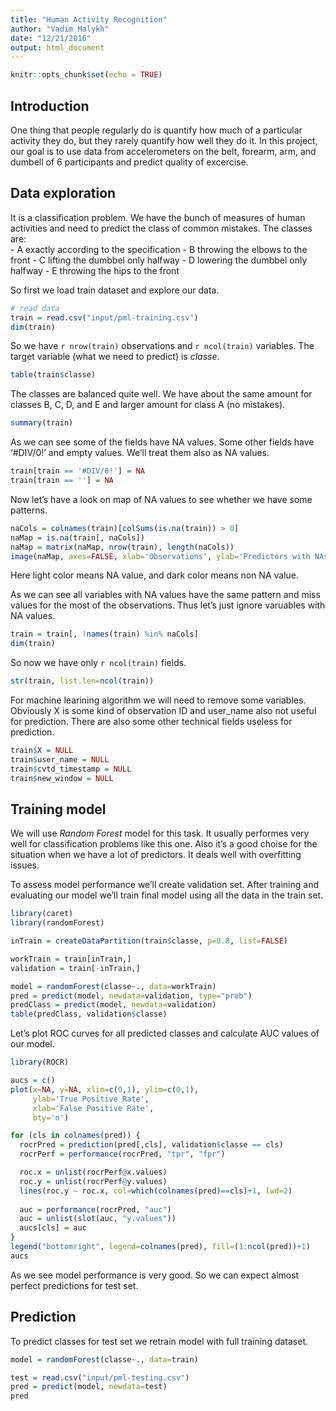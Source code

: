 ```yaml
---
title: "Human Activity Recognition"
author: "Vadim Malykh"
date: "12/21/2016"
output: html_document
---
```


```r
knitr::opts_chunk$set(echo = TRUE)
```

## Introduction

One thing that people regularly do is quantify how much of a particular activity they do, but they rarely quantify how well they do it. In this project, our goal is to use data from accelerometers on the belt, forearm, arm, and dumbell of 6 participants and predict quality of excercise.  

## Data exploration  

It is a classification problem. We have the bunch of measures of human activities and need to predict the class of common mistakes. The classes are:  
- A exactly according to the specification
- B throwing the elbows to the front
- C lifting the dumbbel only halfway
- D lowering the dumbbel only halfway
- E throwing the hips to the front  

So first we load train dataset and explore our data.

```r
# read data
train = read.csv("input/pml-training.csv")
dim(train)
```

So we have `r nrow(train)` observations and `r ncol(train)` variables.  The target variable (what we need to predict) is *classe*.  

```r
table(train$classe)
```

The classes are balanced quite well. We have about the same amount for classes B, C, D, and E and larger amount for class A (no mistakes).  

```r
summary(train)
```

As we can see some of the fields have NA values. Some other fields have '#DIV/0!' and empty values. We'll treat them also as NA values.

```r
train[train == '#DIV/0!'] = NA
train[train == ''] = NA
```

Now let's have a look on map of NA values to see whether we have some patterns.

```r
naCols = colnames(train)[colSums(is.na(train)) > 0]
naMap = is.na(train[, naCols])
naMap = matrix(naMap, nrow(train), length(naCols))
image(naMap, axes=FALSE, xlab='Observations', ylab='Predictors with NAs')
```

Here light color means NA value, and dark color means non NA value.  

As we can see all variables with NA values have the same pattern and miss values for the most of the observations. Thus let's just ignore varuables with NA values.

```r
train = train[, !names(train) %in% naCols]
dim(train)
```

So now we have only `r ncol(train)` fields.

```r
str(train, list.len=ncol(train))
```

For machine learining algorithm we will need to remove some variables. Obviously X is some kind of observation ID and user_name also not useful for prediction. There are also some other technical fields useless for prediction.

```r
train$X = NULL
train$user_name = NULL
train$cvtd_timestamp = NULL
train$new_window = NULL
```


## Training model  

We will use *Random Forest* model for this task. It usually performes very well for classification problems like this one. Also it's a good choise for the situation when we have a lot of predictors. It deals well with overfitting issues.  

To assess model performance we'll create validation set. After training and evaluating our model we'll train final model using all the data in the train set.

```r
library(caret)
library(randomForest)
```

```r
inTrain = createDataPartition(train$classe, p=0.8, list=FALSE)

workTrain = train[inTrain,]
validation = train[-inTrain,]

model = randomForest(classe~., data=workTrain)
pred = predict(model, newdata=validation, type="prob")
predClass = predict(model, newdata=validation)
table(predClass, validation$classe)
```

Let's plot ROC curves for all predicted classes and calculate AUC values of our model.

```r
library(ROCR)
```

```r
aucs = c()
plot(x=NA, y=NA, xlim=c(0,1), ylim=c(0,1),
     ylab='True Positive Rate',
     xlab='False Positive Rate',
     bty='n')

for (cls in colnames(pred)) {
  rocrPred = prediction(pred[,cls], validation$classe == cls)
  rocrPerf = performance(rocrPred, "tpr", "fpr")

  roc.x = unlist(rocrPerf@x.values)
  roc.y = unlist(rocrPerf@y.values)
  lines(roc.y ~ roc.x, col=which(colnames(pred)==cls)+1, lwd=2)
  
  auc = performance(rocrPred, "auc")
  auc = unlist(slot(auc, "y.values"))
  aucs[cls] = auc
}
legend("bottomright", legend=colnames(pred), fill=(1:ncol(pred))+1)
aucs
```

As we see model performance is very good. So we can expect almost perfect predictions for test set.

## Prediction

To predict classes for test set we retrain model with full training dataset.

```r
model = randomForest(classe~., data=train)
```

```r
test = read.csv("input/pml-testing.csv")
pred = predict(model, newdata=test)
pred
```